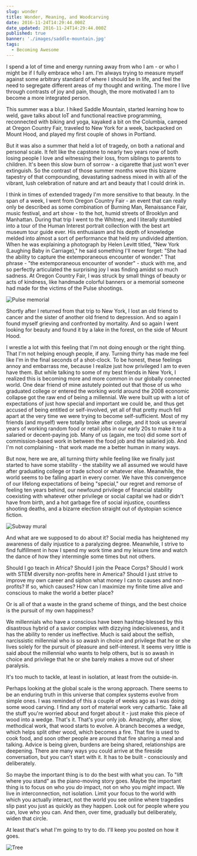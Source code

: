 ```yaml
---
slug: wonder
title: Wonder, Meaning, and Woodcarving
date: 2016-11-24T14:29:44.000Z
date_updated: 2016-11-24T14:29:44.000Z
published: true
banner: './images/saddle-mountain.jpg'
tags:
  - Becoming Awesome
---
```


I spend a lot of time and energy running away from who I am - or who I might be if I fully embrace who I am. I'm always trying to measure myself against some arbitrary standard of where I should be in life, and feel the need to segregate different areas of my thought and writing. The more I live through contrasts of joy and pain, though, the more motivated I am to become a more integrated person.

This summer was a blur. I hiked Saddle Mountain, started learning how to weld, gave talks about IoT and functional reactive programming, reconnected with biking and yoga, kayaked a bit on the Columbia, camped at Oregon Country Fair, traveled to New York for a week, backpacked on Mount Hood, and played my first couple of shows in Portland.

But it was also a summer that held a lot of tragedy, on both a national and personal scale. It felt like the capstone to nearly two years now of both losing people I love and witnessing their loss, from siblings to parents to children. It's been this slow burn of sorrow - a cigarette that just won't ever extinguish. So the contrast of those summer months wove this bizarre tapestry of that compounding, devastating sadness mixed in with all of the vibrant, lush celebration of nature and art and beauty that I could drink in.

I think in times of extended tragedy I'm more sensitive to that beauty. In the span of a week, I went from Oregon Country Fair - an event that can really only be described as some combination of Burning Man, Renaissance Fair, music festival, and art show - to the hot, humid streets of Brooklyn and Manhattan. During that trip I went to the Whitney, and I literally stumbled into a tour of the Human Interest portrait collection with the best art museum tour guide ever. His enthusiasm and his depth of knowledge melded into almost a sort of performance that held my undivided attention. When he was explaining a photograph by Helen Levitt titled, "New York (Laughing Baby in Carriage)," he said something I'll never forget: "She had the ability to capture the extemporaneous encounter of wonder." That phrase - "the extemporaneous encounter of wonder" - stuck with me, and so perfectly articulated the surprising joy I was finding amidst so much sadness. At Oregon Country Fair, I was struck by small things of beauty or acts of kindness, like handmade colorful banners or a memorial someone had made for the victims of the Pulse shootings.

![Pulse memorial](images/pulse-memorial.jpg)

Shortly after I returned from that trip to New York, I lost an old friend to cancer and the sister of another old friend to depression. And so again I found myself grieving and confronted by mortality. And so again I went looking for beauty and found it by a lake in the forest, on the side of Mount Hood.

I wrestle a lot with this feeling that I'm not doing enough or the right thing. That I'm not helping enough people, if any. Turning thirty has made me feel like I'm in the final seconds of a shot-clock. To be honest, these feelings annoy and embarrass me, because I realize just how privileged I am to even have them. But while talking to some of my best friends in New York, I realized this is becoming more and more common in our globally connected world. One dear friend of mine astutely pointed out that those of us who graduated college or entered the working world around the 2008 economic collapse got the raw end of being a millennial. We were built up with a lot of expectations of just how special and important we could be, and thus get accused of being entitled or self-involved, yet all of that pretty much fell apart at the very time we were trying to become self-sufficient. Most of my friends (and myself) were totally broke after college, and it took us several years of working random food or retail jobs in our early 20s to make it to a salaried or decent-paying job. Many of us (again, me too) did some sort of commission-based work in between the food job and the salaried job. And I'm not complaining - that work made me a better human in many ways.

But now, here we are, all turning thirty while feeling like we finally just started to have some stability - the stability we all assumed we would have after graduating college or trade school or whatever else. Meanwhile, the world seems to be falling apart in every corner. We have this convergence of our lifelong expectations of being "special," our regret and remorse of feeling ten years behind, our newfound privilege of financial stability coexisting with whatever other privilege or social capital we had or didn't have from birth, and a hot garbage fire of social injustice, countless shooting deaths, and a bizarre election straight out of dystopian science fiction.

![Subway mural](images/subway-memorial.jpg)

And what are we supposed to do about it? Social media has heightened my awareness of daily injustice to a paralyzing degree. Meanwhile, I strive to find fulfillment in how I spend my work time and my leisure time and watch the dance of how they intermingle some times but not others.

Should I go teach in Africa? Should I join the Peace Corps? Should I work with STEM diversity non-profits here in America? Should I just strive to improve my own career and siphon what money I can to causes and non-profits? If so, which causes? How can I maximize my finite time alive and conscious to make the world a better place?

Or is all of that a waste in the grand scheme of things, and the best choice is the pursuit of my own happiness?

We millennials who have a conscious have been hashtag-blessed by this disastrous hybrid of a savior complex with dizzying indecisiveness, and it has the ability to render us ineffective. Much is said about the selfish, narcissistic millennial who is so awash in choice and privilege that he or she lives solely for the pursuit of pleasure and self-interest. It seems very little is said about the millennial who wants to help others, but is so awash in choice and privilege that he or she barely makes a move out of sheer paralysis.

It's too much to tackle, at least in isolation, at least from the outside-in.

Perhaps looking at the global scale is the wrong approach. There seems to be an enduring truth in this universe that complex systems evolve from simple ones. I was reminded of this a couple of weeks ago as I was doing some wood carving. I find any sort of material work very cathartic. Take all the stuff you're worried about and forget about it - just make this piece of wood into a wedge. That's it. That's your only job. Amazingly, after slow, methodical work, that wood starts to evolve. A branch becomes a wedge, which helps split other wood, which becomes a fire. That fire is used to cook food, and soon other people are around that fire sharing a meal and talking. Advice is being given, burdens are being shared, relationships are deepening. There are many ways you could arrive at the fireside conversation, but you can't start with it. It has to be built - consciously and deliberately.

So maybe the important thing is to do the best with what you can. To "lift where you stand" as the piano-moving story goes. Maybe the important thing is to focus on who you _do_ impact, not on who you _might_ impact. We live in interconnection, not isolation. Limit your focus to the world with which you actually interact, not the world you see online where tragedies slip past you just as quickly as they happen. Look out for people where you can, love who you can. And then, over time, gradually but deliberately, widen that circle.

At least that's what I'm going to try to do. I'll keep you posted on how it goes.

![Tree](images/tree.jpg)
